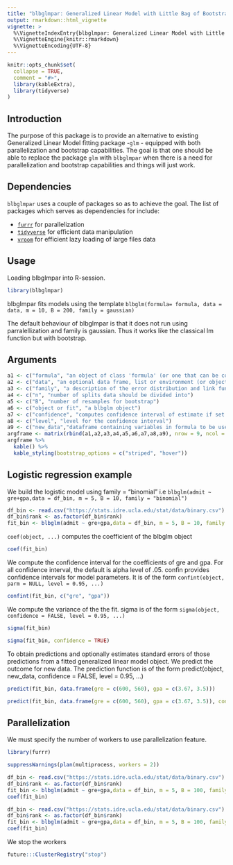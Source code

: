 ```yaml
---
title: "blbglmpar: Generalized Linear Model with Little Bag of Bootstraps and Parallelization"
output: rmarkdown::html_vignette
vignette: >
  %\VignetteIndexEntry{blbglmpar: Generalized Linear Model with Little Bag of Bootstraps and Parallelization}
  %\VignetteEngine{knitr::rmarkdown}
  %\VignetteEncoding{UTF-8}
---
```


```r
knitr::opts_chunk$set(
  collapse = TRUE,
  comment = "#>",
  library(kableExtra),
  library(tidyverse)
)
```

## Introduction

The purpose of this package is to provide an alternative to existing Generalized Linear Model fitting package -`glm` - equipped with both parallelization and bootstrap capabilities. The goal is that one should be able to replace the package  `glm` with `blbglmpar` when there is a need for parallelization and bootstrap capabilities and things will just work. 

## Dependencies

`blbglmpar` uses a couple of packages so as to achieve the goal. The list of packages which serves as dependencies for include:

  * [`furrr`](https://github.com/DavisVaughan/furrr) for parallelization
  * [`tidyverse`](https://www.tidyverse.org/) for efficient data manipulation
  * [`vroom`](https://www.tidyverse.org/blog/2019/05/vroom-1-0-0/) for efficient lazy loading of large files data
  
## Usage

Loading blbglmpar into R-session.

```r
library(blbglmpar)
```
blbglmpar fits models using the template `blbglm(formula= formula, data = data, m = 10, B = 200, family = gaussian)`

The default behaviour of blbglmpar is that it does not run using parralellization and family is gaussian. Thus it works like the classical lm function but with bootstrap.

## Arguments

```r
a1 <- c("formula", "an object of class 'formula' (or one that can be coerced to that class): a symbolic description of the model to be fitted.")
a2 <- c("data", "an optional data frame, list or environment (or object coercible by as.data.frame to a data frame) containing the variables in the model. If not found in data, the variables are taken from environment(formula), typically the environment from which lm is called")
a3 <- c("family", "a description of the error distribution and link function to be used in the mode1. More about the family coube be found at https://stat.ethz.ch/R-manual/R-devel/library/stats/html/family.html")
a4 <- c("n", "number of splits data should be divided into")
a5 <- c("B", "number of resamples for bootstrap")
a6 <- c("object or fit", "a blbglm object")
a7 <- c("confidence", "computes confidence interval of estimate if set to TRUE, otherwise ignore")
a8 <- c("level", "level for the confidence interval")
a9 <- c("new_data","dataframe containing variables in formula to be used for prediction")
argframe <- matrix(rbind(a1,a2,a3,a4,a5,a6,a7,a8,a9), nrow = 9, ncol = 2)
argframe %>%
  kable() %>%
  kable_styling(bootstrap_options = c("striped", "hover"))
```


## Logistic regression example

We build the logistic model using family = "binomial" i.e `blbglm(admit ~ gre+gpa,data = df_bin, m = 5, B = 10, family = "binomial")`

```r
df_bin <- read.csv("https://stats.idre.ucla.edu/stat/data/binary.csv")
df_bin$rank <- as.factor(df_bin$rank)
fit_bin <- blbglm(admit ~ gre+gpa,data = df_bin, m = 5, B = 10, family = "binomial")
```

`coef(object, ...)` computes the coefficient of the blbglm object

```r
coef(fit_bin)

```

We compute the confidence interval for the coefficients of gre and gpa. For all confidence interval, the default is alpha level of .05. confin provides confidence intervals for model parameters. It is of the form `confint(object, parm = NULL, level = 0.95, ...)`

```r
confint(fit_bin, c("gre", "gpa"))
```

We compute the variance of the the fit.
sigma is of the form `sigma(object, confidence = FALSE, level = 0.95, ...)`

```r
sigma(fit_bin)
```

```r
sigma(fit_bin, confidence = TRUE)
```

To obtain predictions and optionally estimates standard errors of those predictions from a fitted generalized linear model object.
We predict the outcome for new data. The prediction function is of the form predict(object, new_data, confidence = FALSE, level = 0.95, ...)

```r
predict(fit_bin, data.frame(gre = c(600, 560), gpa = c(3.67, 3.5)))
```
```r
predict(fit_bin, data.frame(gre = c(600, 560), gpa = c(3.67, 3.5)), confidence = TRUE)
```

## Parallelization

We must specify the number of workers to use parallelization feature. 

```r
library(furrr)

suppressWarnings(plan(multiprocess, workers = 2))

```
```r
df_bin <- read.csv("https://stats.idre.ucla.edu/stat/data/binary.csv")
df_bin$rank <- as.factor(df_bin$rank)
fit_bin <- blbglm(admit ~ gre+gpa,data = df_bin, m = 5, B = 100, family = "binomial")
coef(fit_bin)

```
```r
df_bin <- read.csv("https://stats.idre.ucla.edu/stat/data/binary.csv")
df_bin$rank <- as.factor(df_bin$rank)
fit_bin <- blbglm(admit ~ gre+gpa,data = df_bin, m = 5, B = 100, family = "binomial")
coef(fit_bin)
```

We stop the workers

```r
future:::ClusterRegistry("stop")
```


